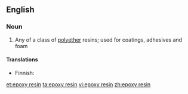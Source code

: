 ==English==

===Noun===
{{wikipedia|epoxy}}
{{en-noun|head=[[epoxy]] [[resin]]}}

# Any of a class of [[polyether]] resins; used for coatings, adhesives and foam

====Translations====
{{trans-top|polyether resin}}
* Finnish: {{t-|fi|epoksihartsi}}
{{trans-mid}}
{{trans-bottom}}

[[et:epoxy resin]]
[[ta:epoxy resin]]
[[vi:epoxy resin]]
[[zh:epoxy resin]]